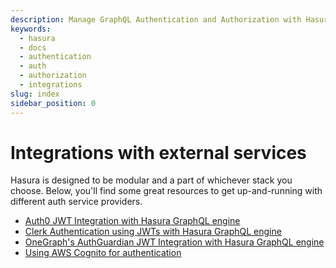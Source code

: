 ```yaml
---
description: Manage GraphQL Authentication and Authorization with Hasura
keywords:
  - hasura
  - docs
  - authentication
  - auth
  - authorization
  - integrations
slug: index
sidebar_position: 0
---
```



# Integrations with external services

Hasura is designed to be modular and a part of whichever stack you choose. Below, you'll find some great resources to
get up-and-running with different auth service providers.

- [Auth0 JWT Integration with Hasura GraphQL engine](/auth/authentication/integrations/auth0-jwt.mdx)
- [Clerk Authentication using JWTs with Hasura GraphQL engine](/auth/authentication/integrations/clerk-authentication.mdx)
- [OneGraph's AuthGuardian JWT Integration with Hasura GraphQL engine](/auth/authentication/integrations/auth-guardian-jwt.mdx)
- [Using AWS Cognito for authentication](/auth/authentication/integrations/aws-cognito.mdx)
